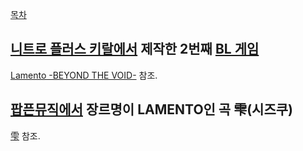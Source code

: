 [[목차]]

== [[니트로 플러스 키랄]]에서 제작한 2번째 [[BL 게임]] ==
[[Lamento -BEYOND THE VOID-]] 참조.

== [[팝픈뮤직]]에서 장르명이 LAMENTO인 곡 雫(시즈쿠) ==
[[雫]] 참조.
